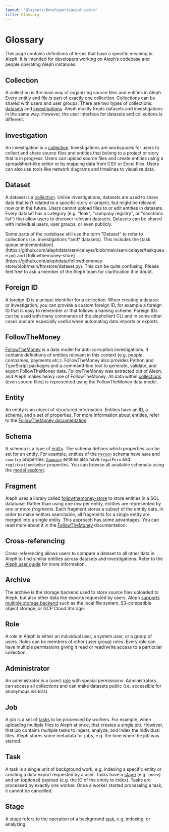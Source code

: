 ```yaml
---
layout: '@layouts/DevelopersLayout.astro'
title: Glossary
---
```


# Glossary

<p class="lead">This page contains definitions of terms that have a specific meaning in Aleph. It is intended for developers working on Aleph’s codebase and people operating Aleph instances.</p>

## Collection
A collection is the main way of organizing source files and entities in Aleph. Every entitiy and file is part of exactly one collection. Collections can be shared with users and user groups. There are two types of collections: [datasets](#dataset) and [investigations](#investigation). Aleph mostly treats datasets and investigations in the same way. However, the user interface for datasets and collections is different.

## Investigation
An investigation is a [collection](#collection). Investigations are workspaces for users to collect and share source files and entities that belong to a project or story that is in progress. Users can upload source files and create entities using a spreadsheet-like editor or by mapping data from CSV or Excel files. Users can also use tools like network diagrams and timelines to visualize data.

## Dataset
A dataset is a [collection](#collection). Unlike investigations, datasets are used to share data that isn’t related to a specific story or project, but might be relevant now or in the future. Users cannot upload files to or edit entities in datasets. Every dataset has a category (e.g. "leak", "company registry", or "sanctions list") that allow users to discover relevant datasets. Datasets can be shared with individual users, user groups, or even publicly.

<Callout theme="danger">
  Some parts of the codebase still use the term "Dataset" to refer to collections (i.e. investigations *and* datasets). This includes the [task queue implementation](https://github.com/alephdata/servicelayer/blob/main/servicelayer/taskqueue.py) and [followthemoney-store](https://github.com/alephdata/followthemoney-store/blob/main/ftmstore/dataset.py). This can be quite confusing. Please feel free to ask a member of the Aleph team for clarification if in doubt.
</Callout>

## Foreign ID
A foreign ID is a unique identifier for a collection. When creating a dataset or investigation, you can provide a custom foreign ID, for example a foreign ID that is easy to remember or that follows a naming scheme. Foreign IDs can be used with many commands of the alephclient CLI and in some other cases and are especially useful when automating data imports or exports.

## FollowTheMoney
[FollowTheMoney](https://followthemoney.tech) is a data model for anti-corruption investigations. It contains definitions of entities relevant in this context (e.g. people, companies, payments etc.). FollowTheMoney also provides Python and TypeScript packages and a command-line tool to generate, validate, and export FollowTheMoney data. FollowTheMoney was extracted out of Aleph, and Aleph makes heavy use of FollowTheMoney. All data within [collections](#collection) (even source files) is represented using the FollowTheMoney data model.

## Entity
An entity is an object of structured information. Entities have an ID, a schema, and a set of properties. For more information about entities, refer to the [FollowTheMoney documentation](https://followthemoney.tech/docs/).

## Schema
A schema is a type of [entity](#entity). The schema defines which properties can be set for an entity. For example, entities of the [`Person`](https://followthemoney.tech/explorer/schemata/Person) schema have `name` and `country` properties, [`Company`](https://followthemoney.tech/explorer/schemata/Person) entities also have `legalForm` and `registrationNumber` properties. You can browse all available schemata using the [model explorer](https://followthemoney.tech/explorer/).

## Fragment
Aleph uses a library called [followthemoney-store](https://github.com/alephdata/followthemoney-store) to store entities in a SQL database. Rather than using one row per entity, entities are represented by one or more *fragments*. Each fragment stores a subset of the entitiy data. In order to make entities searchable, all fragments for a single entity are merged into a single entity. This approach has some advantages. You can read more about it in the [FollowTheMoney](https://followthemoney.tech/docs/fragments/) documentation.

## Cross-referencing
Cross-referencing allows users to compare a dataset to all other data in Aleph to find similar entities across datasets and investigations. Refer to the [Aleph user guide](/users/investigations/cross-referencing) for more information.

## Archive
The archive is the storage backend used to store source files uploaded to Aleph, but also other data like exports requested by users. Aleph [supports multiple storage backend](/developers/how-to/operations/blob-storage) such as the local file system, S3-compatible object storage, or GCP Cloud Storage.

## Role
A role in Aleph is either an individual user, a system user, or a group of users. Roles can be members of other (user group) roles. Every role can have multiple permissions giving it read or read/write access to a particular collection.

## Administrator
An administrator is a (user) [role](#role) with special permissions. Administrators can access all collections and can make datasets public (i.e. accessible for anonymous visitors).

## Job
A job is a set of [tasks](#task) to be processed by workers. For example, when uploading multiple files to Aleph at once, that creates a single job. However, that job contains multiple tasks to ingest, analyze, and index the individual files. Aleph stores some metadata for jobs, e.g. the time when the job was started.

## Task
A task is a single unit of background work, e.g. indexing a specific entity or creating a data export requested by a user. Tasks have a [stage](#stage) (e.g. `index`) and an (optional) payload (e.g. the ID of the entity to index). Tasks are processed by exactly one worker. Once a worker started processing a task, it cannot be cancelled.

## Stage
A stage refers to the operation of a background [task](#task), e.g. indexing, or analyzing.
